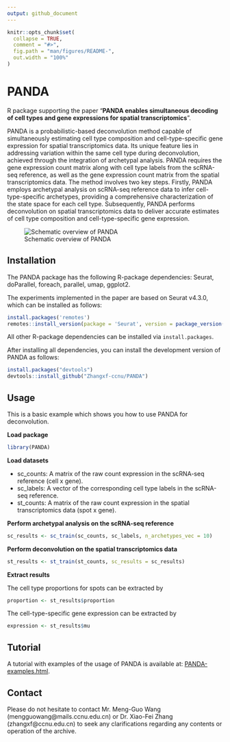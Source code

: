 ```yaml
---
output: github_document
---
```


<!-- README.md is generated from README.Rmd. Please edit that file -->

```r
knitr::opts_chunk$set(
  collapse = TRUE,
  comment = "#>",
  fig.path = "man/figures/README-",
  out.width = "100%"
)
```

# PANDA

<!-- badges: start -->
<!-- badges: end -->

R package supporting the paper "**PANDA enables simultaneous decoding of cell types and gene expressions for spatial transcriptomics**".

PANDA is a probabilistic-based deconvolution method capable of simultaneously estimating cell type composition and cell-type-specific gene expression for spatial transcriptomics data. Its unique feature lies in addressing variation within the same cell type during deconvolution, achieved through the integration of archetypal analysis. PANDA requires the gene expression count matrix along with cell type labels from the scRNA-seq reference, as well as the gene expression count matrix from the spatial transcriptomics data. The method involves two key steps. Firstly, PANDA employs archetypal analysis on scRNA-seq reference data to infer cell-type-specific archetypes, providing a comprehensive characterization of the state space for each cell type. Subsequently, PANDA performs deconvolution on spatial transcriptomics data to deliver accurate estimates of cell type composition and cell-type-specific gene expression.

![Schematic overview of PANDA](figure1.png)

## Installation

The PANDA package has the following R-package dependencies: Seurat, doParallel, foreach, parallel, umap, ggplot2.

The experiments implemented in the paper are based on Seurat v4.3.0, which can be installed as follows:

```r
install.packages('remotes')
remotes::install_version(package = 'Seurat', version = package_version('4.3.0'))
```

All other R-package dependencies can be installed via `install.packages`.

After installing all dependencies, you can install the development version of PANDA as follows:

```r
install.packages("devtools")
devtools::install_github("Zhangxf-ccnu/PANDA")
```

## Usage

This is a basic example which shows you how to use PANDA for deconvolution.

**Load package**

```r
library(PANDA)
```

**Load datasets**

* sc_counts: A matrix of the raw count expression in the scRNA-seq reference (cell x gene).
* sc_labels: A vector of the corresponding cell type labels in the scRNA-seq reference.
* st_counts: A matrix of the raw count expression in the spatial transcriptomics data (spot x gene).

**Perform archetypal analysis on the scRNA-seq reference**

```r
sc_results <- sc_train(sc_counts, sc_labels, n_archetypes_vec = 10)
```

**Perform deconvolution on the spatial transcriptomics data**

```r
st_results <- st_train(st_counts, sc_results = sc_results)
```

**Extract results**

The cell type proportions for spots can be extracted by

```r
proportion <- st_results$proportion
```

The cell-type-specific gene expression can be extracted by

```r
expression <- st_results$mu
```


## Tutorial

A tutorial with examples of the usage of PANDA is available at: [PANDA-examples.html](https://github.com/Zhangxf-ccnu/PANDA-examples).


## Contact

Please do not hesitate to contact Mr. Meng-Guo Wang (mengguowang@mails.ccnu.edu.cn) or Dr. Xiao-Fei Zhang (zhangxf@ccnu.edu.cn) to seek any clarifications regarding any contents or operation of the archive.
